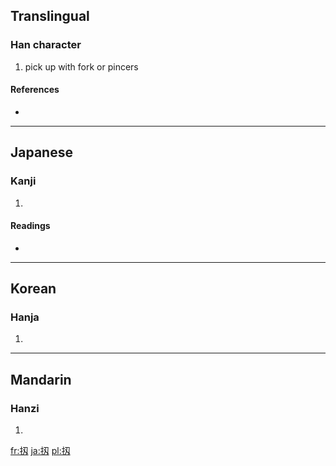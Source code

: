 ==Translingual==

===Han character===
{{Han char|rn=64|rad=手|as=03|sn=6|four=|canj=手尸竹戈 (QSHI), 手尸大 (QSK), X手尸大 (XQSK)}}

# pick up with fork or pincers

====References====
* {{Han ref|kx=0418.141|dkj=11824|dj=0765.120|hdz=31832.070|uh=6268|ud=25192}}

----

==Japanese==

===Kanji===
{{ja-kanji|grade=|rs=手03}}

# {{defn|Japanese|sort=手03}}

====Readings====
* {{ja-readings|on=|kun=[[さて]] (sate)}}

----

==Korean==

===Hanja===
{{ko-hanja|hangeul=인|eumhun=|rv=in|mr=in|y=in}}

# {{defn|Korean|sort=手03}}

----

==Mandarin==

===Hanzi===
{{cmn-hanzi|pin=[[rèn]] ([[ren4]])|wg=jen<sup>4</sup>}}

# {{defn|Mandarin|sort=手03}}

[[fr:扨]]
[[ja:扨]]
[[pl:扨]]